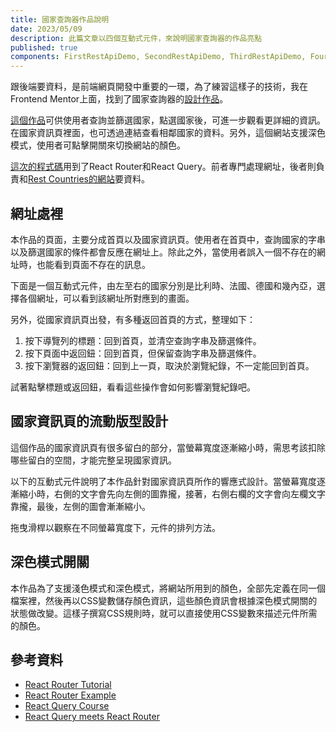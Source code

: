 ```yaml
---
title: 國家查詢器作品說明
date: 2023/05/09
description: 此篇文章以四個互動式元件，來說明國家查詢器的作品亮點
published: true
components: FirstRestApiDemo, SecondRestApiDemo, ThirdRestApiDemo, FourthRestApiDemo
---
```


跟後端要資料，是前端網頁開發中重要的一環，為了練習這樣子的技術，我在Frontend Mentor上面，找到了國家查詢器的[設計作品](https://www.frontendmentor.io/challenges/rest-countries-api-with-color-theme-switcher-5cacc469fec04111f7b848ca)。

[這個作品](https://rest-countries-api-pi-ten.vercel.app)可供使用者查詢並篩選國家，點選國家後，可進一步觀看更詳細的資訊。在國家資訊頁裡面，也可透過連結查看相鄰國家的資料。另外，這個網站支援深色模式，使用者可點擊開關來切換網站的顏色。

[這次的程式碼](https://github.com/jimmy2130/rest-countries-api)用到了React Router和React Query。前者專門處理網址，後者則負責和[Rest Countries的網站](https://restcountries.com)要資料。

## 網址處裡

本作品的頁面，主要分成首頁以及國家資訊頁。使用者在首頁中，查詢國家的字串以及篩選國家的條件都會反應在網址上。除此之外，當使用者誤入一個不存在的網址時，也能看到頁面不存在的訊息。

下面是一個互動式元件，由左至右的國家分別是比利時、法國、德國和幾內亞，選擇各個網址，可以看到該網址所對應到的畫面。


<FirstRestApiDemo/>

另外，從國家資訊頁出發，有多種返回首頁的方式，整理如下：

1. 按下導覽列的標題：回到首頁，並清空查詢字串及篩選條件。
2. 按下頁面中返回鈕：回到首頁，但保留查詢字串及篩選條件。
3. 按下瀏覽器的返回鈕：回到上一頁，取決於瀏覽紀錄，不一定能回到首頁。

試著點擊標題或返回鈕，看看這些操作會如何影響瀏覽紀錄吧。

<SecondRestApiDemo/>

## 國家資訊頁的流動版型設計

這個作品的國家資訊頁有很多留白的部分，當螢幕寬度逐漸縮小時，需思考該扣除哪些留白的空間，才能完整呈現國家資訊。

以下的互動式元件說明了本作品針對國家資訊頁所作的響應式設計。當螢幕寬度逐漸縮小時，右側的文字會先向左側的圖靠攏，接著，右側右欄的文字會向左欄文字靠攏，最後，左側的圖會漸漸縮小。

拖曳滑桿以觀察在不同螢幕寬度下，元件的排列方法。

<ThirdRestApiDemo/>

## 深色模式開關

本作品為了支援淺色模式和深色模式，將網站所用到的顏色，全部先定義在同一個檔案裡，然後再以CSS變數儲存顏色資訊，這些顏色資訊會根據深色模式開關的狀態做改變。這樣子撰寫CSS規則時，就可以直接使用CSS變數來描述元件所需的顏色。

<FourthRestApiDemo/>

## 參考資料

- [React Router Tutorial](https://reactrouter.com/en/main/start/tutorial)
- [React Router Example](https://reactrouter.com/en/main/start/examples)
- [React Query Course](https://ui.dev/react-query)
- [React Query meets React Router](https://tkdodo.eu/blog/react-query-meets-react-router)
